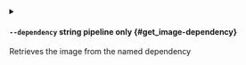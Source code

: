 
<details className="config-field -function" data-expandable="false">
<summary>

#### `--dependency` <span class="config-field-type">string</span> <span class="config-field-enum"></span> <span class="config-field-default -return"></span> <span class="config-field-required" data-required="false">pipeline only</span>  {#get_image-dependency}

Retrieves the image from the named dependency

</summary>



</details>
